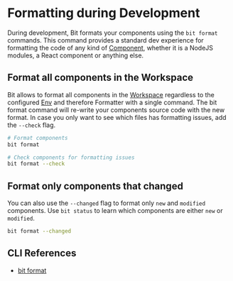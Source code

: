 # Formatting during Development

During development, Bit formats your components using the `bit format` commands. This command provides a standard dev experience for formatting the code of any kind of [Component](/components/component-overview), whether it is a NodeJS modules,
a React component or anything else.

## Format all components in the Workspace

Bit allows to format all components in the [Workspace](/workspace/workspace-overview) regardless to the configured [Env](/envs/envs-overview) and therefore Formatter
with a single command.
The bit format command will re-write your components source code with the new format.
In case you only want to see which files has formatting issues, add the `--check` flag.

```bash
# Format components
bit format
```

```bash
# Check components for formatting issues
bit format --check
```

## Format only components that changed

You can also use the `--changed` flag to format only `new` and `modified` components. Use `bit status` to learn
which components are either `new` or `modified`.

```bash
bit format --changed
```

## CLI References

- [bit format](/reference/cli-reference#format)
